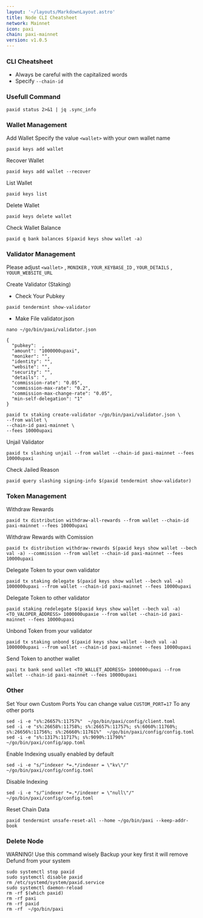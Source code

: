 ```yaml
---
layout: '~/layouts/MarkdownLayout.astro'
title: Node CLI Cheatsheet
network: Mainnet
icon: paxi
chain: paxi-mainnet
version: v1.0.5
---
```


### CLI Cheatsheet

- Always be careful with the capitalized words
- Specify `--chain-id`

### Usefull Command
```
paxid status 2>&1 | jq .sync_info
```

### Wallet Management

Add Wallet
Specify the value `<wallet>` with your own wallet name

```
paxid keys add wallet
```

Recover Wallet
```
paxid keys add wallet --recover
```

List Wallet
```
paxid keys list
```

Delete Wallet
```
paxid keys delete wallet
```

Check Wallet Balance
```
paxid q bank balances $(paxid keys show wallet -a)
```

### Validator Management

Please adjust `<wallet>` , `MONIKER` , `YOUR_KEYBASE_ID` , `YOUR_DETAILS` , `YOUUR_WEBSITE_URL`

Create Validator (Staking)
- Check Your Pubkey
```
paxid tendermint show-validator
```
- Make File validator.json
```
nano ~/go/bin/paxi/validator.json
```
```
{
  "pubkey":  ,
  "amount": "1000000upaxi",
  "moniker": "",
  "identity": "",
  "website": "",
  "security": "",
  "details": ",
  "commission-rate": "0.05",
  "commission-max-rate": "0.2",
  "commission-max-change-rate": "0.05",
  "min-self-delegation": "1"
}
```
```
paxid tx staking create-validator ~/go/bin/paxi/validator.json \
--from wallet \
--chain-id paxi-mainnet \
--fees 10000upaxi
```

Unjail Validator
```
paxid tx slashing unjail --from wallet --chain-id paxi-mainnet --fees 10000upaxi
```

Check Jailed Reason
```
paxid query slashing signing-info $(paxid tendermint show-validator)
```

### Token Management

Withdraw Rewards
```
paxid tx distribution withdraw-all-rewards --from wallet --chain-id paxi-mainnet --fees 10000upaxi
```

Withdraw Rewards with Comission
```
paxid tx distribution withdraw-rewards $(paxid keys show wallet --bech val -a) --commission --from wallet --chain-id paxi-mainnet --fees 10000upaxi
```

Delegate Token to your own validator
```
paxid tx staking delegate $(paxid keys show wallet --bech val -a) 1000000upaxi --from wallet --chain-id paxi-mainnet --fees 10000upaxi
```

Delegate Token to other validator
```
paxid staking redelegate $(paxid keys show wallet --bech val -a) <TO_VALOPER_ADDRESS> 1000000upaxie --from wallet --chain-id paxi-mainnet --fees 10000upaxi
```

Unbond Token from your validator
```
paxid tx staking unbond $(paxid keys show wallet --bech val -a) 1000000upaxi --from wallet --chain-id paxi-mainnet --fees 10000upaxi
```

Send Token to another wallet
```
paxi tx bank send wallet <TO_WALLET_ADDRESS> 1000000upaxi --from wallet --chain-id paxi-mainnet --fees 10000upaxi
```

### Other

Set Your own Custom Ports
You can change value `CUSTOM_PORT=17` To any other ports

```
sed -i -e "s%:26657%:11757%"  ~/go/bin/paxi/config/client.toml
sed -i -e "s%:26658%:11758%; s%:26657%:11757%; s%:6060%:11760%; s%:26656%:11756%; s%:26660%:11761%"  ~/go/bin/paxi/config/config.toml
sed -i -e "s%:1317%:11717%; s%:9090%:11790%" ~/go/bin/paxi/config/app.toml
```

Enable Indexing usually enabled by default
```
sed -i -e "s/^indexer *=.*/indexer = \"kv\"/" ~/go/bin/paxi/config/config.toml
```

Disable Indexing
```
sed -i -e "s/^indexer *=.*/indexer = \"null\"/" ~/go/bin/paxi/config/config.toml
```

Reset Chain Data
```
paxid tendermint unsafe-reset-all --home ~/go/bin/paxi --keep-addr-book
```

### Delete Node

WARNING! Use this command wisely 
Backup your key first it will remove Defund from your system

```
sudo systemctl stop paxid
sudo systemctl disable paxid
rm /etc/systemd/system/paxid.service
sudo systemctl daemon-reload
rm -rf $(which paxid)
rm -rf paxi
rm -rf paxid
rm -rf  ~/go/bin/paxi
```

